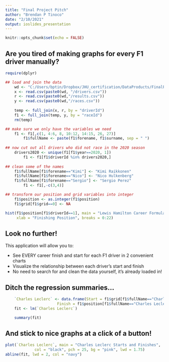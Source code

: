 ---
title: "Final Project Pitch"
author: "Brendan P Tinoco"
date: "2/10/2021"
output: ioslides_presentation
---

```{r setup, include=FALSE}
knitr::opts_chunk$set(echo = FALSE)
```

## Are you tired of making graphs for every F1 driver manually?
``` {r F1 data, echo=FALSE, include=FALSE} 
require(dplyr)

## load and join the data
    wd <- "C:/Users/bptin/Dropbox/JHU_certification/DataProducts/FinalProject/FinalProject"
    x <- read.csv(paste0(wd, "/drivers.csv"))
    r <- read.csv(paste0(wd,"/results.csv"))
    y <- read.csv(paste0(wd,"/races.csv"))
    
    temp <- full_join(x, r, by = "driverId")
    f1 <- full_join(temp, y, by = "raceId")
    rm(temp)

## make sure we only have the variables we need
    f1 <- f1[,c(1, 4:6, 8, 10:12, 14:15, 26, 27)]
        f1$fullName <- paste(f1$forename, f1$surname, sep = " ")
            
## now cut out all drivers who did not race in the 2020 season
    drivers2020 <- unique(f1[f1$year==2020, 1])
        f1 <- f1[f1$driverId %in% drivers2020,]
        
## clean some of the names
    f1$fullName[f1$forename=="Kimi"] <- "Kimi Raikkonen"
    f1$fullName[f1$forename=="Nico"] <- "Nico Hulkenberg"
    f1$fullName[f1$forename=="Sergio"] <- "Sergio Perez"
        f1 <- f1[,-c(3,4)]

## transform our position and grid variables into integer
    f1$position <- as.integer(f1$position)
    f1$grid[f1$grid==0] <- NA
```

``` {r plot1} 
hist(f1$position[f1$driverId==1], main = "Lewis Hamilton Career Formula One Finishes",
     xlab = "Finishing Position", breaks = 0:22)
```

## Look no further!

This application will allow you to:

- See EVERY career finish and start for each F1 driver in 2 convenient charts
- Visualize the relationship between each driver's start and finish
- No need to search for and clean the data yourself, it's already loaded in!

## Ditch the regression summaries...

```{r data merge, echo=FALSE}
    `Charles Leclerc` <- data.frame(Start = f1$grid[f1$fullName=="Charles Leclerc"],
                       Finish = f1$position[f1$fullName=="Charles Leclerc"])
    fit <- lm(`Charles Leclerc`)
```

``` {r regression, echo=TRUE}
    summary(fit)
```

## And stick to nice graphs at a click of a button!
``` {r graph}
plot(`Charles Leclerc`, main = "Charles Leclerc Starts and Finishes",
             col = "black", pch = 25, bg = "pink", lwd = 1.75)
abline(fit, lwd = 2, col = "navy")
```